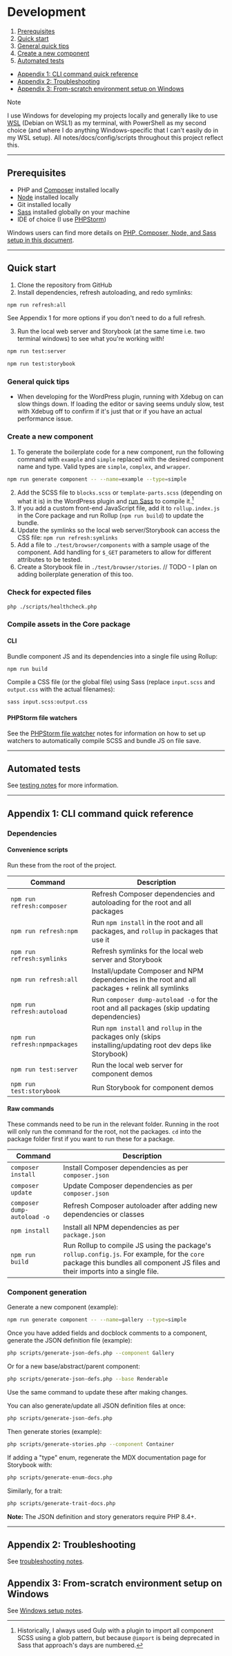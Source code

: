 
<Meta title="Development/Introduction"/>

# Development

1. [Prerequisites](#prerequisites)
2. [Quick start](#quick-start)
3. [General quick tips](#general-quick-tips)
4. [Create a new component](#create-a-new-component)
5. [Automated tests](#automated-tests)

- [Appendix 1: CLI command quick reference](#appendix-1-cli-command-quick-reference)
- [Appendix 2: Troubleshooting](./notes/troubleshooting.md)
- [Appendix 3: From-scratch environment setup on Windows](./notes/windows.md)

> [!NOTE]
> I use Windows for developing my projects locally and generally like to
> use [WSL](https://learn.microsoft.com/en-us/windows/wsl/) (Debian on WSL1) as my terminal, with PowerShell as my
> second
> choice (and where I do anything Windows-specific that I can't easily do in my WSL setup). All
> notes/docs/config/scripts
> throughout this project reflect this.

---
## Prerequisites

- PHP and [Composer](https://getcomposer.org) installed locally
- [Node](https://nodejs.org) installed locally
- Git installed locally
- [Sass](https://sass-lang.com) installed globally on your machine
- IDE of choice (I use [PHPStorm](https://www.jetbrains.com/phpstorm/))

Windows users can find more details
on [PHP, Composer, Node, and Sass setup in this document](./notes/windows.md).

---
## Quick start

1. Clone the repository from GitHub
2. Install dependencies, refresh autoloading, and redo symlinks:

```bash
npm run refresh:all
```
See Appendix 1 for more options if you don't need to do a full refresh.

3. Run the local web server and Storybook (at the same time i.e. two terminal windows) to see what you're working with!
```bash
npm run test:server
```
```bash
npm run test:storybook
```

### General quick tips

- When developing for the WordPress plugin, running with Xdebug on can slow things down. If loading the editor or saving
seems unduly slow, test with Xdebug off to confirm if it's just that or if you have an actual performance issue.

### Create a new component

1. To generate the boilerplate code for a new component, run the following command with `example` and `simple` replaced
with the desired component name and type. Valid types are `simple`, `complex`, and `wrapper`.

```bash
npm run generate component -- --name=example --type=simple
```

2. Add the SCSS file to `blocks.scss` or `template-parts.scss` (depending on what it is) in the WordPress plugin and [run Sass](./notes/sass.md) to compile it.[^1]
3. If you add a custom front-end JavaScript file, add it to `rollup.index.js` in the Core package and run Rollup (`npm run build`) to update the bundle.
4. Update the symlinks so the local web server/Storybook can access the CSS file: `npm run refresh:symlinks`
5. Add a file to `./test/browser/components` with a sample usage of the component. Add handling for `$_GET` parameters
to allow for different attributes to be tested.
6. Create a Storybook file in `./test/browser/stories`. // TODO - I plan on adding boilerplate generation of this too.

### Check for expected files

```bash
php ./scripts/healthcheck.php
```

### Compile assets in the Core package

#### CLI

Bundle component JS and its dependencies into a single file using Rollup:

```bash
npm run build
```

Compile a CSS file (or the global file) using Sass (replace `input.scss` and `output.css` with the actual filenames):

```bash
sass input.scss:output.css
```

#### PHPStorm file watchers

See the [PHPStorm file watcher](./notes/phpstorm.md#sass-file-watcher) notes for information on how to set up watchers to automatically compile SCSS and bundle JS on file save.


[^1]: Historically, I
always used Gulp with a plugin to import all component SCSS using a glob pattern, but because `@import` is being
deprecated in Sass that approach's days are numbered.

---
## Automated tests

See [testing notes](./notes/testing.md) for more information.

---
## Appendix 1: CLI command quick reference

### Dependencies

#### Convenience scripts

Run these from the root of the project.

| Command                       | Description                                                                                                  |
|-------------------------------|--------------------------------------------------------------------------------------------------------------|
| `npm run refresh:composer`    | Refresh Composer dependencies and autoloading for the root and all packages                                  |
| `npm run refresh:npm`         | Run `npm install` in the root and all packages, and `rollup` in packages that use it                         |
| `npm run refresh:symlinks`    | Refresh symlinks for the local web server and Storybook                                                      |
| `npm run refresh:all`         | Install/update Composer and NPM dependencies in the root and all packages + relink all symlinks              |
| `npm run refresh:autoload`    | Run `composer dump-autoload -o` for the root and all packages (skip updating dependencies)                   |
| `npm run refresh:npmpackages` | Run `npm install` and `rollup` in the packages only (skips installing/updating root dev deps like Storybook) |
| `npm run test:server`         | Run the local web server for component demos                                                                 |
| `npm run test:storybook`      | Run Storybook for component demos                                                                            |

#### Raw commands

These commands need to be run in the relevant folder. Running in the root will only run the command for the root, not the packages. `cd` into the package folder first if you want to run these for a package.

| Command                     | Description                                                                                                                                                                    |
|-----------------------------|--------------------------------------------------------------------------------------------------------------------------------------------------------------------------------|
| `composer install`          | Install Composer dependencies as per `composer.json`                                                                                                                           |
| `composer update`           | Update Composer dependencies as per `composer.json`                                                                                                                            |
| `composer dump-autoload -o` | Refresh Composer autoloader after adding new dependencies or classes                                                                                                           |
| `npm install`               | Install all NPM dependencies as per `package.json`                                                                                                                             |
| `npm run build`             | Run Rollup to compile JS using the package's `rollup.config.js`. For example, for the `core` package this bundles all component JS files and their imports into a single file. |

### Component generation

Generate a new component (example):

```bash
npm run generate component -- --name=gallery --type=simple
```

Once you have added fields and docblock comments to a component, generate the JSON definition file (example):

```bash
php scripts/generate-json-defs.php --component Gallery
```

Or for a new base/abstract/parent component:

```bash
php scripts/generate-json-defs.php --base Renderable
```

Use the same command to update these after making changes.

You can also generate/update all JSON definition files at once:

```bash
php scripts/generate-json-defs.php
```

Then generate stories (example):

```bash
php scripts/generate-stories.php --component Container
```

If adding a "type" enum, regenerate the MDX documentation page for Storybook with:

```bash
php scripts/generate-enum-docs.php
```

Similarly, for a trait:

```bash
php scripts/generate-trait-docs.php
```

**Note:** The JSON definition and story generators require PHP 8.4+.

---
## Appendix 2: Troubleshooting

See [troubleshooting notes](./notes/troubleshooting.md).

## Appendix 3: From-scratch environment setup on Windows

See [Windows setup notes](./notes/windows.md).

